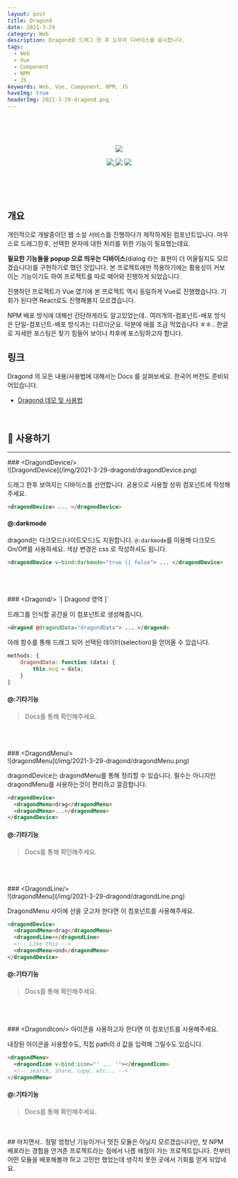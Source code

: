 ```yaml
---
layout: post
title: Dragond
date: 2021-3-29
category: Web
description: Dragond로 드래그 한 후 도우미 디바이스를 표시합니다.
tags:
  - Web
  - Vue
  - Component
  - NPM
  - JS
keywords: Web, Vue, Component, NPM, JS
haveImg: true
headerImg: 2021-3-29-dragond.png
---
```


<br />
<br />
<br />

<p align="center">
  <img src="/img/2021-3-29-dragond/dragondDevice.png" />
</p>

<p align="center">
  <a href="https://www.npmjs.com/package/dragond">
    <img src="https://img.shields.io/npm/v/dragond?style=for-the-badge" />
  </a>
  <img src="https://img.shields.io/github/license/kyechan99/dragond?style=for-the-badge" />
  <a href="https://kyechan99.github.io/dragond/">
    <img src="https://img.shields.io/badge/LIVE-DEMO-%235f5fff?style=for-the-badge" />
  </a>
</p>

<br />
<br />
<br />

## 개요

개인적으로 개발중이던 웹 소설 서비스를 진행하다가 제작하게된 컴포넌트입니다.
마우스로 드래그한후, 선택한 문자에 대한 처리를 위한 기능이 필요했는데요.

**필요한 기능들을 popup 으로 띄우는 디바이스**(dialog 라는 표현이 더 어울릴지도 모르겠습니다)를 구현하기로 했던 것입니다. 본 프로젝트에만 적용하기에는 활용성이 커보이는 기능이기도 하여 프로젝트를 따로 떼어와 진행하게 되었습니다.

진행하던 프로젝트가 Vue 였기에 본 프로젝트 역시 동일하게 Vue로 진행했습니다. 기회가 된다면 React로도 진행해볼지 모르겠습니다.

NPM 배포 방식에 대해선 간단하게라도 알고있었는데.. 여러개의-컴포넌트-배포 방식은 단일-컴포넌트-배포 방식과는 다르더군요. 덕분에 애를 조금 먹었습니다 ㅎㅎ.. 한글로 자세한 포스팅은 찾기 힘들어 보이니 차후에 포스팅하고자 합니다.

## 링크

Dragond 의 모든 내용/사용법에 대해서는 Docs 를 살펴보세요. 한국어 버전도 준비되어있습니다.

- [Dragond 데모 및 사용법](https://kyechan99.github.io/dragond/)

<br />

## 👀 사용하기

<hr />
### &lt;DragondDevice/&gt;
<br />
![DragondDevice](/img/2021-3-29-dragond/dragondDevice.png)

드래그 한후 보여지는 디바이스를 선언합니다. 공용으로 사용할 상위 컴포넌트에 작성해주세요.

```html
<dragondDevice> ... </dragondDevice>
```

#### @:darkmode

dragond는 다크모드(나이트모드)도 지원합니다. `@:darkmode`를 이용해 다크모드 On/Off를 사용하세요.
색상 변경은 css 로 작성하셔도 됩니다.

```html
<dragondDevice v-bind:darkmode="true || false"> ... </dragondDevice>
```

<br />
<br />
<br />
### &lt;Dragond/&gt; `[ Dragond 영역 ]`

드래그를 인식할 공간을 이 컴포넌트로 생성해줍니다.

```html
<dragond @dragondData="dragondData"> ... </dragond>
```

아래 함수를 통해 드래그 되어 선택된 데이터(selection)을 얻어올 수 있습니다.

```js
methods: {
    dragondData: function (data) {
        this.msg = data;
    }
}
```

#### @:기타기능

> Docs를 통해 확인해주세요.

<br />
<br />
<br />
### &lt;DragondMenu/&gt;
<br />
![dragondMenu](/img/2021-3-29-dragond/dragondMenu.png)

dragondDevice는 dragondMenu를 통해 정리할 수 있습니다.
필수는 아니지만 dragondMenu를 사용하는것이 편리하고 깔끔합니다.

```html
<dragondDevice>
  <dragondMenu>drag</dragondMenu>
  <dragondMenu>...</dragondMenu>
</dragondDevice>
```

#### @:기타기능

> Docs를 통해 확인해주세요.

<br />
<br />
<br />
### &lt;DragondLine/&gt;
<br />
![dragondMenu](/img/2021-3-29-dragond/dragondLine.png)

DragondMenu 사이에 선을 긋고자 한다면 이 컴포넌트를 사용해주세요.

```html
<dragondDevice>
  <dragondMenu>drag</dragondMenu>
  <dragondLine></dragondLine>
  <!-- Like this -->
  <dragondMenu>ond</dragondMenu>
</dragondDevice>
```

#### @:기타기능

> Docs를 통해 확인해주세요.

<br />
<br />
<br />
### &lt;DragondIcon/&gt; 아이콘을 사용하고자 한다면 이 컴포넌트를 사용해주세요.

내장된 아이콘을 사용할수도, 직접 path의 d 값을 입력해 그릴수도 있습니다.

```html
<dragondMenu>
  <dragondIcon v-bind:icon="' ... '"></dragondIcon>
  <!-- search, share, copy, etc... -->
</dragondMenu>
```

#### @:기타기능

> Docs를 통해 확인해주세요.

<br />
<br />
## 마치면서.. 정말 엄청난 기능이거나 멋진 모듈은 아닐지 모르겠습니다만, 첫 NPM 배포라는 경험을 안겨준 프로젝트라는
점에서 나름 애정이 가는 프로젝트입니다. 전부터 어떤 모듈을 배포해볼까 하고 고민만 했었는데 생각치 못한 곳에서 기회를
얻게 되었네요.
